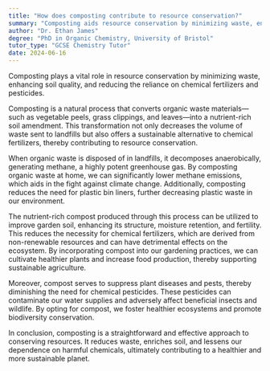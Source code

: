 ```yaml
---
title: "How does composting contribute to resource conservation?"
summary: "Composting aids resource conservation by minimizing waste, enhancing soil quality, and lowering reliance on chemical fertilizers and pesticides."
author: "Dr. Ethan James"
degree: "PhD in Organic Chemistry, University of Bristol"
tutor_type: "GCSE Chemistry Tutor"
date: 2024-06-16
---
```


Composting plays a vital role in resource conservation by minimizing waste, enhancing soil quality, and reducing the reliance on chemical fertilizers and pesticides.

Composting is a natural process that converts organic waste materials—such as vegetable peels, grass clippings, and leaves—into a nutrient-rich soil amendment. This transformation not only decreases the volume of waste sent to landfills but also offers a sustainable alternative to chemical fertilizers, thereby contributing to resource conservation.

When organic waste is disposed of in landfills, it decomposes anaerobically, generating methane, a highly potent greenhouse gas. By composting organic waste at home, we can significantly lower methane emissions, which aids in the fight against climate change. Additionally, composting reduces the need for plastic bin liners, further decreasing plastic waste in our environment.

The nutrient-rich compost produced through this process can be utilized to improve garden soil, enhancing its structure, moisture retention, and fertility. This reduces the necessity for chemical fertilizers, which are derived from non-renewable resources and can have detrimental effects on the ecosystem. By incorporating compost into our gardening practices, we can cultivate healthier plants and increase food production, thereby supporting sustainable agriculture.

Moreover, compost serves to suppress plant diseases and pests, thereby diminishing the need for chemical pesticides. These pesticides can contaminate our water supplies and adversely affect beneficial insects and wildlife. By opting for compost, we foster healthier ecosystems and promote biodiversity conservation.

In conclusion, composting is a straightforward and effective approach to conserving resources. It reduces waste, enriches soil, and lessens our dependence on harmful chemicals, ultimately contributing to a healthier and more sustainable planet.
    